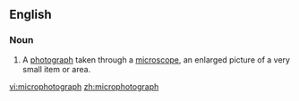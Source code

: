 ==English==

===Noun===
{{en-noun}}

#A [[photograph]] taken through a [[microscope]], an enlarged picture of a very small item or area.

[[vi:microphotograph]]
[[zh:microphotograph]]